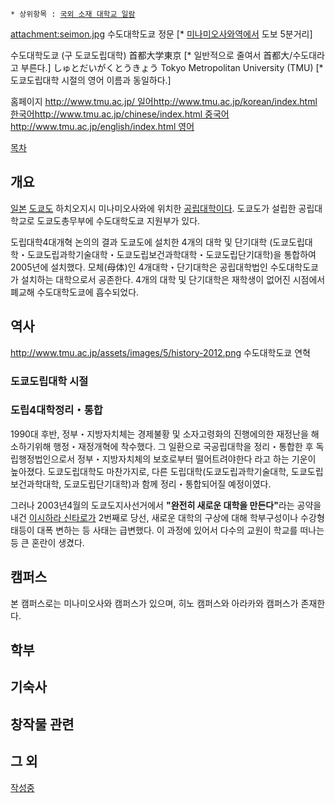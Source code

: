  * 상위항목 : [[국외 소재 대학교 일람]]

attachment:seimon.jpg
수도대학도쿄 정문 [* [[미나미오사와역]]에서 도보 5분거리]

수도대학도쿄 (구 도쿄도립대학)
首都大学東京 [* 일반적으로 줄여서 首都大/수도대라고 부른다.]
しゅとだいがくとうきょう
Tokyo Metropolitan University (TMU) [* 도쿄도립대학 시절의 영어 이름과 동일하다.]

홈페이지 [[http://www.tmu.ac.jp/ 일어]][[http://www.tmu.ac.jp/korean/index.html 한국어]][[http://www.tmu.ac.jp/chinese/index.html 중국어]][[http://www.tmu.ac.jp/english/index.html 영어]] 

[[목차]]
== 개요 ==

[[일본]] [[도쿄]]도 하치오지시 미나미오사와에 위치한 [[공립대학]]이다. 도쿄도가 설립한 공립대학교로 도쿄도총무부에 수도대학도쿄 지원부가 있다.

도립대학4대개혁 논의의 결과 도쿄도에 설치한 4개의 대학 및 단기대학 (도쿄도립대학・도쿄도립과학기술대학・도쿄도립보건과학대학・도쿄도립단기대학)을 통합하여 2005년에 설치했다. 모체(母体)인 4개대학・단기대학은 공립대학법인 수도대학도쿄가 설치하는 대학으로서 공존한다. 4개의 대학 및 단기대학은 재학생이 없어진 시점에서 폐교해 수도대학도쿄에 흡수되었다.

== 역사 ==
http://www.tmu.ac.jp/assets/images/5/history-2012.png
수도대학도쿄 연혁

=== 도쿄도립대학 시절 ===

=== 도립4대학정리・통합 ===
1990대 후반, 정부・지방자치체는 경제불황 및 소자고령화의 진행에의한 재정난을 해소하기위해 행정・재정개혁에 착수했다. 그 일환으로 국공립대학을 정리・통합한 후 독립행정법인으로서 정부・지방자치체의 보호로부터 떨어트려야한다 라고 하는 기운이 높아졌다. 도쿄도립대학도 마찬가지로, 다른 도립대학(도쿄도립과학기술대학, 도쿄도립보건과학대학, 도쿄도립단기대학)과 함께 정리・통합되어질 예정이였다.

그러나 2003년4월의 도쿄도지사선거에서 '''"완전히 새로운 대학을 만든다"'''라는 공약을 내건 [[이시하라 신타로]]가 2번째로 당선, 새로운 대학의 구상에 대해 학부구성이나 수강형태등이 대폭 변하는 등 사태는 급변했다. 이 과정에 있어서 다수의 교원이 학교를 떠나는 등 큰 혼란이 생겼다. 

== 캠퍼스 ==

본 캠퍼스로는 미나미오사와 캠퍼스가 있으며, 히노 캠퍼스와 아라카와 캠퍼스가 존재한다. 

== 학부 ==

== 기숙사 ==

== 창작물 관련 ==

== 그 외 ==

[[작성중]]
